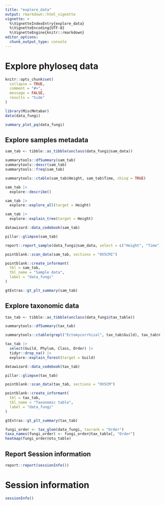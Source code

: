 ```yaml
---
title: "explore_data"
output: rmarkdown::html_vignette
vignette: >
  %\VignetteIndexEntry{explore_data}
  %\VignetteEncoding{UTF-8}
  %\VignetteEngine{knitr::rmarkdown}
editor_options: 
  chunk_output_type: console
---
```


# Explore phyloseq data
```r
knitr::opts_chunk$set(
  collapse = TRUE,
  comment = "#>",
  message = FALSE,
  results = "hide"
)
```

```r
library(MiscMetabar)
data(data_fungi)
```

```r
summary_plot_pq(data_fungi)
```

## Explore samples metadata

```r
sam_tab <- tibble::as_tibble(unclass(data_fungi@sam_data))
```

```r
summarytools::dfSummary(sam_tab)
summarytools::descr(sam_tab)
summarytools::freq(sam_tab)
```

```r
summarytools::ctable(sam_tab$Height, sam_tab$Time, chisq = TRUE)
```


```r
sam_tab |>
  explore::describe()

sam_tab |>
  explore::explore_all(target = Height)
```

```r
sam_tab |>
  explore::explain_tree(target = Height)
```

```r
datawizard::data_codebook(sam_tab)
```

```r
pillar::glimpse(sam_tab)
```



```r
report::report_sample(data_fungi@sam_data, select = c("Height", "Time"), by = "Tree_name")
```

```r
pointblank::scan_data(sam_tab, sections = "OVSCMI")

pointblank::create_informant(
  tbl = sam_tab,
  tbl_name = "Sample data",
  label = "data_fungi"
)
```

```r
gtExtras::gt_plt_summary(sam_tab)
```

## Explore taxonomic data

```r
tax_tab <- tibble::as_tibble(unclass(data_fungi@tax_table))
```


```r
summarytools::dfSummary(tax_tab)
```

```r
summarytools::ctable(grepl("Ectomycorrhizal", tax_tab$Guild), tax_tab$Class, chisq = TRUE)
```

```r
tax_tab |>
  select(Guild, Phylum, Class, Order) |>
  tidyr::drop_na() |>
  explore::explain_forest(target = Guild)
```


```r
datawizard::data_codebook(tax_tab)
```

```r
pillar::glimpse(tax_tab)
```

```r
pointblank::scan_data(tax_tab, sections = "OVSCM")

pointblank::create_informant(
  tbl = tax_tab,
  tbl_name = "Taxonomic table",
  label = "data_fungi"
)
```


```r
gtExtras::gt_plt_summary(tax_tab)
```

```r
fungi_order <- tax_glom(data_fungi, taxrank = "Order")
taxa_names(fungi_order) <- fungi_order@tax_table[, "Order"]
heatmap(fungi_order@otu_table)
```

## Report Session information 

```r
report::report(sessionInfo())
```

# Session information


```r
sessionInfo()
```
